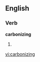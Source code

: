 ==English==

===Verb===
'''carbonizing'''

# {{present participle of|[[carbonize]]}}

[[vi:carbonizing]]
